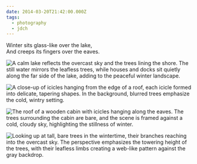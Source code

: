 ```yaml
---
date: 2014-03-20T21:42:00.000Z
tags:
  - photography
  - jdch
---
```

Winter sits glass-like over the lake,<br/>
And creeps its fingers over the eaves.

![A calm lake reflects the overcast sky and the trees lining the shore. The still water mirrors the leafless trees, while houses and docks sit quietly along the far side of the lake, adding to the peaceful winter landscape.](/assets/photos/20140302-IMG_3681.jpg)

![A close-up of icicles hanging from the edge of a roof, each icicle formed into delicate, tapering shapes. In the background, blurred trees emphasize the cold, wintry setting.](/assets/photos/20140319-IMG_3714.jpg)

![The roof of a wooden cabin with icicles hanging along the eaves. The trees surrounding the cabin are bare, and the scene is framed against a cold, cloudy sky, highlighting the stillness of winter.](/assets/photos/20140319-IMG_3729.jpg)

![Looking up at tall, bare trees in the wintertime, their branches reaching into the overcast sky. The perspective emphasizes the towering height of the trees, with their leafless limbs creating a web-like pattern against the gray backdrop.](/assets/photos/20140319-IMG_3718.jpg)
